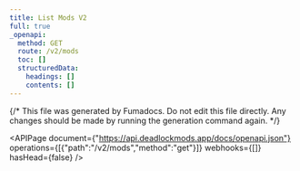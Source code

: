 ---
title: List Mods V2
full: true
_openapi:
  method: GET
  route: /v2/mods
  toc: []
  structuredData:
    headings: []
    contents: []
---

{/* This file was generated by Fumadocs. Do not edit this file directly. Any changes should be made by running the generation command again. */}

<APIPage document={"https://api.deadlockmods.app/docs/openapi.json"} operations={[{"path":"/v2/mods","method":"get"}]} webhooks={[]} hasHead={false} />